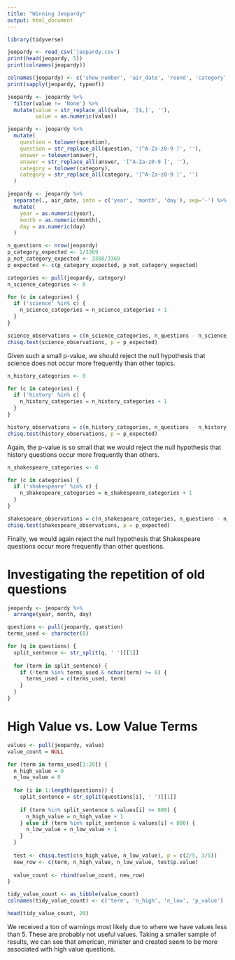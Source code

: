 ```yaml
---
title: "Winning Jeopardy"
output: html_document
---
```


```r
library(tidyverse)
```

```r
jeopardy <- read_csv('jeopardy.csv')
print(head(jeopardy, 5))
print(colnames(jeopardy))
```

```r
colnames(jeopardy) <- c('show_number', 'air_date', 'round', 'category', 'value', 'question', 'answer')
print(sapply(jeopardy, typeof))
```

```r
jeopardy <- jeopardy %>%
  filter(value != 'None') %>%
  mutate(value = str_replace_all(value, '[$,]', ''),
         value = as.numeric(value))
```

```r
jeopardy <- jeopardy %>%
  mutate(
    question = tolower(question),
    question = str_replace_all(question, '[^A-Za-z0-9 ]', ''),
    answer = tolower(answer),
    answer = str_replace_all(answer, '[^A-Za-z0-9 ]', ''),
    category = tolower(category),
    category = str_replace_all(category, '[^A-Za-z0-9 ]', '')
  )
```

```r
jeopardy <- jeopardy %>%
  separate(., air_date, into = c('year', 'month', 'day'), sep='-') %>%
  mutate(
    year = as.numeric(year),
    month = as.numeric(month),
    day = as.numeric(day)
  )
```

```r
n_questions <- nrow(jeopardy)
p_category_expected <- 1/3369
p_not_category_expected <- 3368/3369
p_expected <- c(p_category_expected, p_not_category_expected)
```

```r
categories <- pull(jeopardy, category)
n_science_categories <- 0

for (c in categories) {
  if ('science' %in% c) {
    n_science_categories = n_science_categories + 1
  }
}

science_observations = c(n_science_categories, n_questions - n_science_categories)
chisq.test(science_observations, p = p_expected)
```

Given such a small p-value, we should reject the null hypothesis that science does not occur more frequently than other topics.

```r
n_history_categories <- 0

for (c in categories) {
  if ('history' %in% c) {
    n_history_categories = n_history_categories + 1
  }
}

history_observations = c(n_history_categories, n_questions - n_history_categories)
chisq.test(history_observations, p = p_expected)
```

Again, the p-value is so small that we would reject the null hypothesis that history questions occur more frequently than others.

```r
n_shakespeare_categories <- 0

for (c in categories) {
  if ('shakespeare' %in% c) {
    n_shakespeare_categories = n_shakespeare_categories + 1
  }
}

shakespeare_observations = c(n_shakespeare_categories, n_questions - n_shakespeare_categories)
chisq.test(shakespeare_observations, p = p_expected)
```

Finally, we would again reject the null hypothesis that Shakespeare questions occur more frequently than other questions.

# Investigating the repetition of old questions

```r
jeopardy <- jeopardy %>%
  arrange(year, month, day)

questions <- pull(jeopardy, question)
terms_used <- character(0)

for (q in questions) {
  split_sentence <- str_split(q, ' ')[[1]]
  
  for (term in split_sentence) {
    if (!term %in% terms_used & nchar(term) >= 6) {
      terms_used = c(terms_used, term)
    }
  }
}
```

# High Value vs. Low Value Terms

```r
values <- pull(jeopardy, value)
value_count = NULL

for (term in terms_used[1:20]) {
  n_high_value = 0
  n_low_value = 0
  
  for (i in 1:length(questions)) {
    split_sentence = str_split(questions[i], ' ')[[1]]
    
    if (term %in% split_sentence & values[i] >= 800) {
      n_high_value = n_high_value + 1
    } else if (term %in% split_sentence & values[i] < 800) {
      n_low_value = n_low_value + 1
    }
  }
  
  test <- chisq.test(c(n_high_value, n_low_value), p = c(2/5, 3/5))
  new_row <- c(term, n_high_value, n_low_value, test$p.value)
  
  value_count <- rbind(value_count, new_row)
}
```

```r
tidy_value_count <- as_tibble(value_count)
colnames(tidy_value_count) <- c('term', 'n_high', 'n_low', 'p_value')

head(tidy_value_count, 20)
```

We received a ton of warnings most likely due to where we have values less than 5. These are probably not useful values. Taking a smaller sample of results, we can see that american, minister and created seem to be more associated with high value questions.